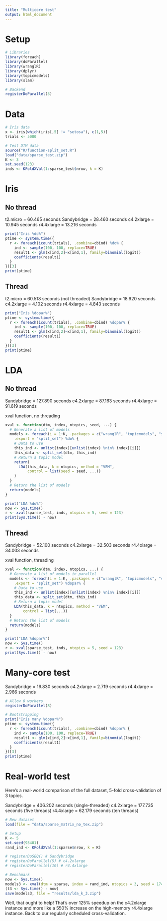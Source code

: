 ```yaml
---
title: "Multicore test"
output: html_document
---
```


# Setup

```r
# Libraries
library(foreach)
library(doParallel)
library(wranglR)
library(dplyr)
library(topicmodels)
library(slam)

# Backend
registerDoParallel(3)
```

# Data

```r
# Iris data
x <- iris[which(iris[,5] != "setosa"), c(1,5)]
trials <- 5000

# Test DTM data
source("R/function-split_set.R")
load("data/sparse_test.zip")
K <- 3
set.seed(123)
inds <- KFoldXVal(1:sparse_test$nrow, k = K)
```

# Iris

## No thread

t2.micro    = 60.465 seconds
Sandybridge = 28.460 seconds
c4.2xlarge  = 10.945 seconds
r4.4xlarge  = 13.216 seconds

```r
print("Iris %do%")
ptime <- system.time({
  r <- foreach(icount(trials), .combine=cbind) %do% {
    ind <- sample(100, 100, replace=TRUE)
    result1 <- glm(x[ind,2]~x[ind,1], family=binomial(logit))
    coefficients(result1)
  }
})[3]
print(ptime)
```

## Thread

t2.micro    = 60.518 seconds (not threaded)
Sandybridge = 18.920 seconds
c4.2xlarge  =  4.102 seconds
r4.4xlarge  =  4.843 seconds

```r
print("Iris %dopar%")
ptime <- system.time({
  r <- foreach(icount(trials), .combine=cbind) %dopar% {
    ind <- sample(100, 100, replace=TRUE)
    result1 <- glm(x[ind,2]~x[ind,1], family=binomial(logit))
    coefficients(result1)
  }
})[3]
print(ptime)
```

# LDA

## No thread

Sandybridge = 127.890 seconds
c4.2xlarge  =  87.163 seconds
r4.4xlarge  =  91.619 seconds

xval function, no threading

```r
xval <- function(dtm, index, ntopics, seed, ...) {
  # Generate a list of models
  models <- foreach(i = 1:K, .packages = c("wranglR", "topicmodels", "slam"),
    .export = "split_set") %do% {
    # Data to use
    this_ind <- unlist(index)[unlist(index) %nin% index[[i]]]
    this_data <- split_set(dtm, this_ind)
    # Return a topic model
    return(
      LDA(this_data, k = ntopics, method = "VEM",
          control = list(seed = seed, ...))
    )
  }
  # Return the list of models
  return(models)
}
```
```r
print("LDA %do%")
now <- Sys.time()
r <- xval(sparse_test, inds, ntopics = 5, seed = 123)
print(Sys.time() - now)
```

## Thread

Sandybridge = 52.100 seconds
c4.2xlarge  = 32.503 seconds
r4.4xlarge  = 34.003 seconds

xval function, threading

```r
xval <- function(dtm, index, ntopics, ...) {
  # Generate a list of models in parallel
  models <- foreach(i = 1:K, .packages = c("wranglR", "topicmodels", "slam"),
    .export = "split_set") %dopar% {
    # Data to use
    this_ind <- unlist(index)[unlist(index) %nin% index[[i]]]
    this_data <- split_set(dtm, this_ind)
    # Return a topic model
    LDA(this_data, k = ntopics, method = "VEM",
        control = list(...))
  }
  # Return the list of models
  return(models)
}
```
```r
print("LDA %dopar%")
now <- Sys.time()
r <- xval(sparse_test, inds, ntopics = 5, seed = 123)
print(Sys.time() - now)
```

# Many-core test

Sandybridge = 16.830 seconds
c4.2xlarge  =  2.719 seconds
r4.4xlarge  =  2.966 seconds

```r
# Allow 8 workers
registerDoParallel(8)

# Bootstrapping
print("Iris many %dopar%")
ptime <- system.time({
  r <- foreach(icount(trials), .combine=cbind) %dopar% {
    ind <- sample(100, 100, replace=TRUE)
    result1 <- glm(x[ind,2]~x[ind,1], family=binomial(logit))
    coefficients(result1)
  }
})[3]
print(ptime)
```

# Real-world test

Here's a real-world comparison of the full dataset, 5-fold cross-validation of 3 topics.

Sandybridge = 406.202 seconds (single-threaded)
c4.2xlarge  = 177.735 seconds (five threads)
r4.4xlarge  =  62.179 seconds (ten threads)

```r
# New dataset
load(file = "data/sparse_matrix_no_tex.zip")

# Setup
K <- 5
set.seed(93401)
rand_ind <- KFoldXVal(1:sparse$nrow, k = K)

# registerDoSEQ() # Sandybridge
# registerDoParallel(5) # c4.2xlarge
# registerDoParallel(10) # r4.4xlarge

# Benchmark
now <- Sys.time()
models3 <- xval(dtm = sparse, index = rand_ind, ntopics = 3, seed = 17481, keep = 1)
(t3 <- Sys.time() - now)
save(models3, file = "results/lda_k_3.zip")
```

Well, that ought to help! That's over 125% speedup on the c4.2xlarge instance and more like a 550% increase on the high-memory r4.4xlarge instance. Back to our regularly scheduled cross-validation.
